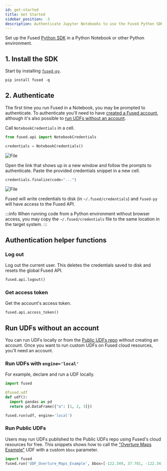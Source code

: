 ```yaml
---
id: get-started
title: Get Started
sidebar_position: -3
description: Authenticate Jupyter Notebooks to use the Fused Python SDK
---
```




Set up the Fused [Python SDK](/python-sdk/) in a Python Notebook or other Python environment.


## 1. Install the SDK
Start by installing [`fused-py`](https://pypi.org/project/fused/).

```python showLineNumbers
pip install fused -q
```

## 2. Authenticate

The first time you run Fused in a Notebook, you may be prompted to authenticate. To authenticate you'll need to have [created a Fused account](/workbench/get-started/#1-sign-up-for-fused), although it's also possible to [run UDFs without an account](/python-sdk/get-started/#run-udfs-without-an-account).

Call `NotebookCredentials` in a cell.

```python showLineNumbers
from fused.api import NotebookCredentials

credentials = NotebookCredentials()
```



<div style={{textAlign: 'center'}}>
<img src={ImgAuth} alt="File" style={{width: 800}} />
</div>


Open the link that shows up in a new window and follow the prompts to authenticate. Paste the provided credentials snippet in a new cell.

```python showLineNumbers
credentials.finalize(code="...")
```


<div style={{textAlign: 'center'}}>
<img src={ImgAuthcp} alt="File" style={{width: 800}} />
</div>



Fused will write credentials to disk (in `~/.fused/credentials`) and `fused-py` will have access to the Fused API.

:::info
When running code from a Python environment without browser access, you may copy the `~/.fused/credentials` file to the same location in the target system.
:::

## Authentication helper functions

### Log out

Log out the current user. This deletes the credentials saved to disk and resets the global Fused API.

```python showLineNumbers
fused.api.logout()
```

### Get access token

Get the account's access token.

```python showLineNumbers
fused.api.access_token()
```



## Run UDFs without an account


You can run UDFs locally or from the [Public UDFs repo](https://github.com/fusedio/udfs/tree/main) without creating an account. Once you want to run custom UDFs on Fused cloud resources, you'll need an account.


### Run UDFs with `engine='local'`

For example, declare and run a UDF locally.

```python showLineNumbers
import fused

@fused.udf
def udf():
  import pandas as pd
  return pd.DataFrame({"a": [1, 2, 3]})

fused.run(udf, engine='local')
```

### Run Public UDFs

Users may run UDFs published to the Public UDFs repo using Fused's cloud resources for free. This snippets shows how to call the ["Overture Maps Example"](https://github.com/fusedio/udfs/tree/main/public/Overture_Maps_Example) UDF with a custom `bbox` parameter.
```python showLineNumbers
import fused
fused.run('UDF_Overture_Maps_Example', bbox=[-122.349, 37.781, -122.341, 37.818])
```
